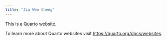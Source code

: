 ```yaml
---
title: "Jia Wen Cheng"
---
```


This is a Quarto website.

To learn more about Quarto websites visit <https://quarto.org/docs/websites>.
